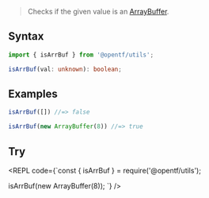 
> Checks if the given value is an [ArrayBuffer](https://developer.mozilla.org/en-US/docs/Web/JavaScript/Reference/Global_Objects/ArrayBuffer).

## Syntax

```ts
import { isArrBuf } from '@opentf/utils';

isArrBuf(val: unknown): boolean;
```

## Examples

```ts
isArrBuf([]) //=> false

isArrBuf(new ArrayBuffer(8)) //=> true
```

## Try

<REPL code={`const { isArrBuf } = require('@opentf/utils');

isArrBuf(new ArrayBuffer(8));
`} />